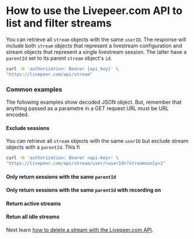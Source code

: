 
<DocsLayout title="How to list streams - Livepeer.com" description="How to use the Livepeer.com API to list and filter streamsr">

# How to use the Livepeer.com API to list and filter streams

You can retrieve all `stream` objects with the same `userID`. The response will include both `stream` objects that represent a livestream configuration and stream objects that represent a single livestream session. The latter have a `parentId` set to its parent `stream` object's `id`.

```bash
curl -H 'authorization: Bearer {api_key}' \
"https://livepeer.com/api/stream"
```

### Common examples

The following examples show decoded JSON object. But, remember that anything passed as a parametre in a GET request URL must be URL encoded. 

#### Exclude sessions

You can retrieve all `stream` objects with the same `userID` but exclude stream
objects _with_ a `parentId`. This fi

```bash
curl -H 'authorization: Bearer <api-key>' \
"https://livepeer.com/api/stream/user/<userId>?streamsonly=1"
```

#### Only return sessions with the same `parentId`

#### Only return sessions with the same  `parentId` with recording on

#### Return active streams

#### Retun all idle streams

Next learn
[how to delete a stream with the Livepeer.com API](/docs/guides/api/delete-a-stream).

</DocsLayout>
